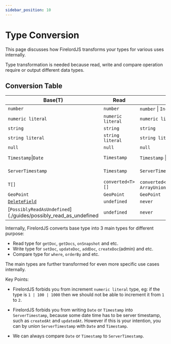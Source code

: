 ```yaml
---
sidebar_position: 10
---
```


# Type Conversion

This page discusses how FirelordJS transforms your types for various uses internally.

Type transformation is needed because read, write and compare operation require or output different data types.

## Conversion Table

| Base(T)                                                         | Read              | Write                                                  | Compare               |
| --------------------------------------------------------------- | ----------------- | ------------------------------------------------------ | --------------------- |
| `number`                                                        | `number`          | `number` \| `Increment`                                | `number`              |
| `numeric literal`                                               | `numeric literal` | `numeric literal`                                      | `numeric literal`     |
| `string`                                                        | `string`          | `string`                                               | `string`              |
| `string literal`                                                | `string literal`  | `string literal`                                       | `string literal`      |
| `null`                                                          | `null`            | `null`                                                 | `null`                |
| `Timestamp`\|`Date`                                             | `Timestamp`       | `Timestamp` \| `Date`                                  | `Timestamp` \| `Date` |
| `ServerTimestamp`                                               | `Timestamp`       | `ServerTimestamp`                                      | `Timestamp` \| `Date` |
| `T[]`                                                           | `converted<T>[]`  | `converted<T>[]` \| `ArrayUnionOrRemove<converted<T>>` | `converted<T>[]`      |
| `GeoPoint`                                                      | `GeoPoint`        | `GeoPoint`                                             | `GeoPoint`            |
| [`DeleteField`](./guides/delete_field)                          | `undefined`       | `never`                                                | `never`               |
| [`PossiblyReadAsUndefined`](./guides/possibly_read_as_undefined | `undefined`       | `never`                                                | `never`               |

Internally, FirelordJS converts base type into 3 main types for different purpose:

- Read type for `getDoc`, `getDocs`, `onSnapshot` and etc.
- Write type for `setDoc`, `updateDoc`, `addDoc`, `createDoc`(admin) and etc.
- Compare type for `where`, `orderBy` and etc.

The main types are further transformed for even more specific use cases internally.

Key Points:

- FirelordJS forbids you from increment `numeric literal` type, eg: if the type is `1 | 100 | 1000` then we should not be able to increment it from `1` to `2`.

- FirelordJS forbids you from writing `Date` or `Timestamp` into `ServerTimestamp`, because some date time has to be server timestamp, such as `createdAt` and `updatedAt`. However if this is your intention, you can by union `ServerTimestamp` with `Date` and `Timestamp`.

- We can always compare `Date` or `Timestamp` to `ServerTimestamp`.
